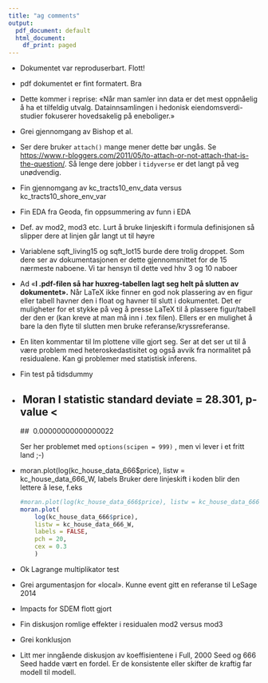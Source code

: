 ```yaml
---
title: "ag comments"
output:
  pdf_document: default
  html_document:
    df_print: paged
---
```


-   Dokumentet var reproduserbart. Flott!

-   pdf dokumentet er fint formatert. Bra

-   Dette kommer i reprise: «Når man samler inn data er det
    mest oppnåelig å ha et tilfeldig utvalg. Datainnsamlingen i hedonisk eiendomsverdi-studier
    fokuserer hovedsakelig på eneboliger.»

-   Grei gjennomgang av Bishop et al.

-   Ser dere bruker `attach()` mange mener dette bør ungås. Se <https://www.r-bloggers.com/2011/05/to-attach-or-not-attach-that-is-the-question/>. Så lenge dere jobber i `tidyverse` er det langt på veg unødvendig.

-   Fin gjennomgang av kc_tracts10_env_data versus kc_tracts10_shore_env_var

-   Fin EDA fra Geoda, fin oppsummering av funn i EDA

-   Def. av mod2, mod3 etc. Lurt å bruke linjeskift i formula definisjonen så slipper dere at linjen går langt ut til høyre

-   Variablene sqft_living15 og sqft_lot15 burde dere trolig droppet. Som dere ser av dokumentasjonen er dette gjennomsnittet for de 15 nærmeste naboene. Vi tar hensyn til dette ved hhv 3 og 10 naboer

-   Ad «**I .pdf-filen så har huxreg-tabellen lagt seg helt på slutten av dokumentet».** Når LaTeX ikke finner en god nok plassering av en figur eller tabell havner den i float og havner til slutt i dokumentet. Det er muligheter for et stykke på veg å presse LaTeX til å plassere figur/tabell der den er (kan kreve at man må inn i .tex filen). Ellers er en mulighet å bare la den flyte til slutten men bruke referanse/kryssreferanse.

-   En liten kommentar til lm plottene ville gjort seg. Ser at det ser ut til å være problem med heteroskedastisitet og også avvik fra normalitet på residualene. Kan gi problemer med statistisk inferens.

-   Fin test på tidsdummy

-   ##  Moran I statistic standard deviate = 28.301, p-value \<
    #\#  0.00000000000000022

    Ser her problemet med `options(scipen = 999)` , men vi lever i et fritt land ;-)

-   moran.plot(log(kc_house_data_666\$price), listw = kc_house_data_666_W, labels
    Bruker dere linjeskift i koden blir den lettere å lese, f.eks

    ```r
    #moran.plot(log(kc_house_data_666$price), listw = kc_house_data_666_W, labels = FALSE, pch = 20, cex = 0.3)
    moran.plot(
        log(kc_house_data_666$price), 
        listw = kc_house_data_666_W, 
        labels = FALSE, 
        pch = 20, 
        cex = 0.3
        )
    ```

-   Ok Lagrange multiplikator test

-   Grei argumentasjon for «local». Kunne event gitt en referanse til LeSage 2014

-   Impacts for SDEM flott gjort

-   Fin diskusjon romlige effekter i residualen mod2 versus mod3

-   Grei konklusjon

-   Litt mer inngående diskusjon av koeffisientene i Full, 2000 Seed og 666 Seed hadde vært en fordel. Er de konsistente eller skifter de kraftig far modell til modell.
    \


